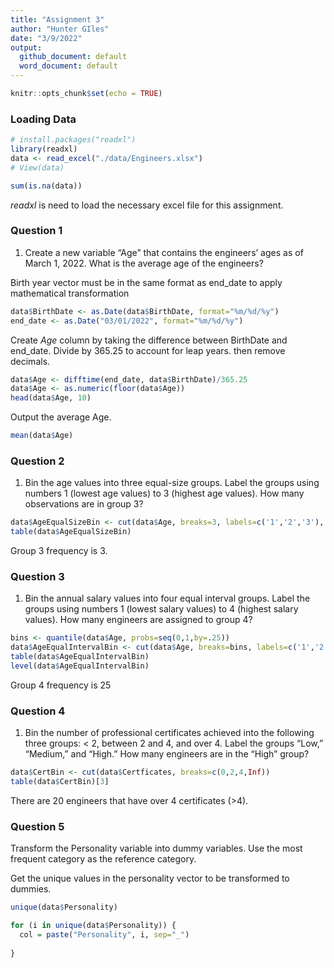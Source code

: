 ```yaml
---
title: "Assignment 3"
author: "Hunter GIles"
date: "3/9/2022"
output: 
  github_document: default
  word_document: default
---
```


```r
knitr::opts_chunk$set(echo = TRUE)
```

### Loading Data

```r
# install.packages("readxl")
library(readxl)
data <- read_excel("./data/Engineers.xlsx")
# View(data)

sum(is.na(data))
```

*readxl* is need to load the necessary excel file for this assignment.

### Question 1

1.  Create a new variable "Age" that contains the engineers' ages as of March 1, 2022. What is the average age of the engineers?

Birth year vector must be in the same format as end_date to apply mathematical transformation

```r
data$BirthDate <- as.Date(data$BirthDate, format="%m/%d/%y")
end_date <- as.Date("03/01/2022", format="%m/%d/%y")
```

Create *Age* column by taking the difference between BirthDate and end_date. Divide by 365.25 to account for leap years. then remove decimals.

```r
data$Age <- difftime(end_date, data$BirthDate)/365.25
data$Age <- as.numeric(floor(data$Age))
head(data$Age, 10)
```

Output the average Age.

```r
mean(data$Age)
```

### Question 2

1.  Bin the age values into three equal-size groups. Label the groups using numbers 1 (lowest age values) to 3 (highest age values). How many observations are in group 3?

```r
data$AgeEqualSizeBin <- cut(data$Age, breaks=3, labels=c('1','2','3'), include.lowest=T, right=FALSE)
table(data$AgeEqualSizeBin)
```

Group 3 frequency is 3.

### Question 3

1.  Bin the annual salary values into four equal interval groups. Label the groups using numbers 1 (lowest salary values) to 4 (highest salary values). How many engineers are assigned to group 4?

```r
bins <- quantile(data$Age, probs=seq(0,1,by=.25))
data$AgeEqualIntervalBin <- cut(data$Age, breaks=bins, labels=c('1','2','3','4'), include.lowest=T, right=F)
table(data$AgeEqualIntervalBin)
level(data$AgeEqualIntervalBin)
```

Group 4 frequency is 25

### Question 4

1.  Bin the number of professional certificates achieved into the following three groups: \< 2, between 2 and 4, and over 4. Label the groups "Low," "Medium," and "High." How many engineers are in the "High" group?

```r
data$CertBin <- cut(data$Certficates, breaks=c(0,2,4,Inf))
table(data$CertBin)[3]
```

There are 20 engineers that have over 4 certificates (>4).

### Question 5

Transform the Personality variable into dummy variables. Use the most frequent category as the reference category.

Get the unique values in the personality vector to be transformed to dummies.

```r
unique(data$Personality)
```

```r
for (i in unique(data$Personality)) {
  col = paste("Personality", i, sep="_")
  
}
```
